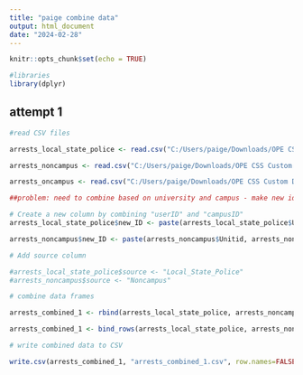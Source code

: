 ```yaml
---
title: "paige combine data"
output: html_document
date: "2024-02-28"
---
```


```r
knitr::opts_chunk$set(echo = TRUE)

#libraries
library(dplyr)
```

## attempt 1

```r

#read CSV files

arrests_local_state_police <- read.csv("C:/Users/paige/Downloads/OPE CSS Custom Data 2024-02-28 171746/Arrests_Local_State_Police.csv")

arrests_noncampus <- read.csv("C:/Users/paige/Downloads/OPE CSS Custom Data 2024-02-28 171746/Arrests_Noncampus.csv")

arrests_oncampus <- read.csv("C:/Users/paige/Downloads/OPE CSS Custom Data 2024-02-28 171746/Arrests_On_campus.csv")

##problem: need to combine based on university and campus - make new id

# Create a new column by combining "userID" and "campusID"
arrests_local_state_police$new_ID <- paste(arrests_local_state_police$Unitid, arrests_local_state_police$Campus.ID, sep = "-")

arrests_noncampus$new_ID <- paste(arrests_noncampus$Unitid, arrests_noncampus$Campus.ID, sep = "-")

# Add source column

#arrests_local_state_police$source <- "Local_State_Police"
#arrests_noncampus$source <- "Noncampus"

# combine data frames

arrests_combined_1 <- rbind(arrests_local_state_police, arrests_noncampus)

arrests_combined_1 <- bind_rows(arrests_local_state_police, arrests_noncampus)

# write combined data to CSV

write.csv(arrests_combined_1, "arrests_combined_1.csv", row.names=FALSE)
```

